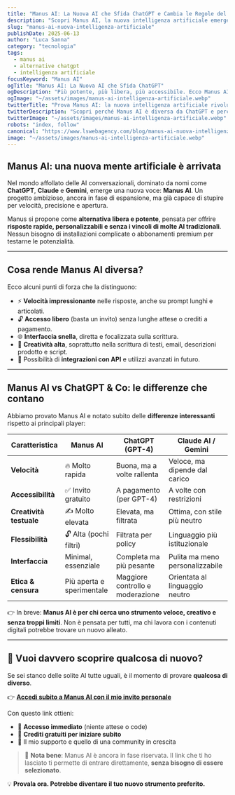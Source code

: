 ```yaml
---
title: "Manus AI: La Nuova AI che Sfida ChatGPT e Cambia le Regole del Gioco"
description: "Scopri Manus AI, la nuova intelligenza artificiale emergente che promette di rivoluzionare il settore. Più veloce, più libera, più potente. Ecco perché dovresti provarla oggi."
slug: "manus-ai-nuova-intelligenza-artificiale"
publishDate: 2025-06-13
author: "Luca Sanna"
category: "tecnologia"
tags:
  - manus ai
  - alternative chatgpt
  - intelligenza artificiale
focusKeyword: "Manus AI"
ogTitle: "Manus AI: La Nuova AI che Sfida ChatGPT"
ogDescription: "Più potente, più libera, più accessibile. Ecco Manus AI, la nuova intelligenza artificiale da provare subito."
ogImage: "~/assets/images/manus-ai-intelligenza-artificiale.webp"
twitterTitle: "Prova Manus AI: la nuova intelligenza artificiale rivoluzionaria"
twitterDescription: "Scopri perché Manus AI è diversa da ChatGPT e perché sta facendo parlare tutti."
twitterImage: "~/assets/images/manus-ai-intelligenza-artificiale.webp"
robots: "index, follow"
canonical: "https://www.lswebagency.com/blog/manus-ai-nuova-intelligenza-artificiale"
image: "~/assets/images/manus-ai-intelligenza-artificiale.webp"
---
```


## Manus AI: una nuova mente artificiale è arrivata

Nel mondo affollato delle AI conversazionali, dominato da nomi come **ChatGPT**, **Claude** e **Gemini**, emerge una nuova voce: **Manus AI**. Un progetto ambizioso, ancora in fase di espansione, ma già capace di stupire per velocità, precisione e apertura.

Manus si propone come **alternativa libera e potente**, pensata per offrire **risposte rapide, personalizzabili e senza i vincoli di molte AI tradizionali**. Nessun bisogno di installazioni complicate o abbonamenti premium per testarne le potenzialità.

---

## Cosa rende Manus AI diversa?

Ecco alcuni punti di forza che la distinguono:

- ⚡ **Velocità impressionante** nelle risposte, anche su prompt lunghi e articolati.  
- 🔓 **Accesso libero** (basta un invito) senza lunghe attese o crediti a pagamento.  
- 🌐 **Interfaccia snella**, diretta e focalizzata sulla scrittura.  
- 🧠 **Creatività alta**, soprattutto nella scrittura di testi, email, descrizioni prodotto e script.  
- 🔗 Possibilità di **integrazioni con API** e utilizzi avanzati in futuro.

---

## Manus AI vs ChatGPT & Co: le differenze che contano

Abbiamo provato Manus AI e notato subito delle **differenze interessanti** rispetto ai principali player:

| Caratteristica         | Manus AI                           | ChatGPT (GPT-4)                    | Claude AI / Gemini               |
|------------------------|------------------------------------|------------------------------------|----------------------------------|
| **Velocità**           | 🔥 Molto rapida                     | Buona, ma a volte rallenta         | Veloce, ma dipende dal carico    |
| **Accessibilità**      | ✅ Invito gratuito                  | A pagamento (per GPT-4)            | A volte con restrizioni          |
| **Creatività testuale**| ✍️ Molto elevata                   | Elevata, ma filtrata               | Ottima, con stile più neutro     |
| **Flessibilità**       | 🔓 Alta (pochi filtri)              | Filtrata per policy                | Linguaggio più istituzionale     |
| **Interfaccia**        | Minimal, essenziale                | Completa ma più pesante            | Pulita ma meno personalizzabile  |
| **Etica & censura**    | Più aperta e sperimentale          | Maggiore controllo e moderazione   | Orientata al linguaggio neutro   |

👉 In breve: **Manus AI è per chi cerca uno strumento veloce, creativo e senza troppi limiti**. Non è pensata per tutti, ma chi lavora con i contenuti digitali potrebbe trovare un nuovo alleato.

---

## 🎯 Vuoi davvero scoprire qualcosa di nuovo?

Se sei stanco delle solite AI tutte uguali, è il momento di provare **qualcosa di diverso**.

👉 [**Accedi subito a Manus AI con il mio invito personale**](https://manus.im/invitation/GL7GLMYEQ4YKP3)

Con questo link ottieni:

- 🚀 **Accesso immediato** (niente attese o code)  
- 🎁 **Crediti gratuiti per iniziare subito**  
- 🤝 Il mio supporto e quello di una community in crescita  

> 🛑 **Nota bene**: Manus AI è ancora in fase riservata. Il link che ti ho lasciato ti permette di entrare direttamente, **senza bisogno di essere selezionato**.

💡 **Provala ora. Potrebbe diventare il tuo nuovo strumento preferito.**